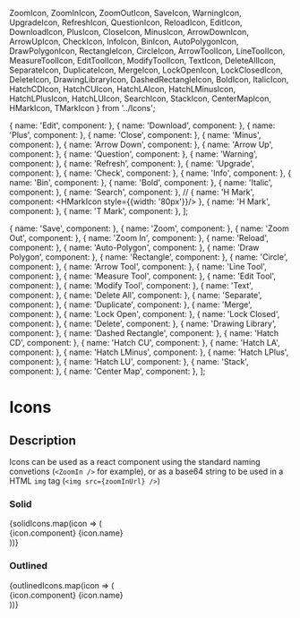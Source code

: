  ZoomIcon,
  ZoomInIcon,
  ZoomOutIcon,
  SaveIcon,
  WarningIcon,
  UpgradeIcon,
  RefreshIcon,
  QuestionIcon,
  ReloadIcon,
  EditIcon,
  DownloadIcon,
  PlusIcon,
  CloseIcon,
  MinusIcon,
  ArrowDownIcon,
  ArrowUpIcon,
  CheckIcon,
  InfoIcon,
  BinIcon,
  AutoPolygonIcon,
  DrawPolygonIcon,
  RectangleIcon,
  CircleIcon,
  ArrowToolIcon,
  LineToolIcon,
  MeasureToolIcon,
  EditToolIcon,
  ModifyToolIcon,
  TextIcon,
  DeleteAllIcon,
  SeparateIcon,
  DuplicateIcon,
  MergeIcon,
  LockOpenIcon,
  LockClosedIcon,
  DeleteIcon,
  DrawingLibraryIcon,
  DashedRectangleIcon,
  BoldIcon,
  ItalicIcon,
  HatchCDIcon,
  HatchCUIcon,
  HatchLAIcon,
  HatchLMinusIcon,
  HatchLPlusIcon,
  HatchLUIcon,
  SearchIcon,
  StackIcon,
  CenterMapIcon,
  HMarkIcon,
  TMarkIcon
} from '../Icons';

  { name: 'Edit', component: <EditIcon /> },
  { name: 'Download', component: <DownloadIcon /> },
  { name: 'Plus', component: <PlusIcon /> },
  { name: 'Close', component: <CloseIcon /> },
  { name: 'Minus', component: <MinusIcon /> },
  { name: 'Arrow Down', component: <ArrowDownIcon /> },
  { name: 'Arrow Up', component: <ArrowUpIcon /> },
  { name: 'Question', component: <QuestionIcon /> },
  { name: 'Warning', component: <WarningIcon /> },
  { name: 'Refresh', component: <RefreshIcon /> },
  { name: 'Upgrade', component: <UpgradeIcon /> },
  { name: 'Check', component: <CheckIcon /> },
  { name: 'Info', component: <InfoIcon /> },
  { name: 'Bin', component: <BinIcon /> },
  { name: 'Bold', component: <BoldIcon /> },
  { name: 'Italic', component: <ItalicIcon /> },
  { name: 'Search', component: <SearchIcon /> },
  // { name: 'H Mark', component: <HMarkIcon style={{width: '80px'}}/> },
  { name: 'H Mark', component: <HMarkIcon /> },
  { name: 'T Mark', component: <TMarkIcon /> },
];

  { name: 'Save', component: <SaveIcon /> },
  { name: 'Zoom', component: <ZoomIcon /> },
  { name: 'Zoom Out', component: <ZoomOutIcon /> },
  { name: 'Zoom In', component: <ZoomInIcon /> },
  { name: 'Reload', component: <ReloadIcon /> },
  { name: 'Auto-Polygon', component: <AutoPolygonIcon /> },
  { name: 'Draw Polygon', component: <DrawPolygonIcon /> },
  { name: 'Rectangle', component: <RectangleIcon /> },
  { name: 'Circle', component: <CircleIcon /> },
  { name: 'Arrow Tool', component: <ArrowToolIcon /> },
  { name: 'Line Tool', component: <LineToolIcon /> },
  { name: 'Measure Tool', component: <MeasureToolIcon /> },
  { name: 'Edit Tool', component: <EditToolIcon /> },
  { name: 'Modify Tool', component: <ModifyToolIcon /> },
  { name: 'Text', component: <TextIcon /> },
  { name: 'Delete All', component: <DeleteAllIcon /> },
  { name: 'Separate', component: <SeparateIcon /> },
  { name: 'Duplicate', component: <DuplicateIcon /> },
  { name: 'Merge', component: <MergeIcon /> },
  { name: 'Lock Open', component: <LockOpenIcon /> },
  { name: 'Lock Closed', component: <LockClosedIcon /> },
  { name: 'Delete', component: <DeleteIcon /> },
  { name: 'Drawing Library', component: <DrawingLibraryIcon /> },
  { name: 'Dashed Rectangle', component: <DashedRectangleIcon /> },
  { name: 'Hatch CD', component: <HatchCDIcon /> },
  { name: 'Hatch CU', component: <HatchCUIcon /> },
  { name: 'Hatch LA', component: <HatchLAIcon /> },
  { name: 'Hatch LMinus', component: <HatchLMinusIcon /> },
  { name: 'Hatch LPlus', component: <HatchLPlusIcon /> },
  { name: 'Hatch LU', component: <HatchLUIcon /> },
  { name: 'Stack', component: <StackIcon /> },
  { name: 'Center Map', component: <CenterMapIcon /> },
];

<Meta title="Components|Icons" />

# Icons

## Description

Icons can be used as a react component using the standard naming convetions (`<ZoomIn />` for example), or as a base64 string to be used in a HTML `img` tag (`<img src={zoomInUrl} />`)

### Solid

<Story name="Solid">
  <DisplayBoxWrapper>
    {solidIcons.map(icon => (
      <div style={{padding: '8px', textAlign: 'center'}}>
        {icon.component}
        <DisplayBoxSubTitle style={{width: '60px'}}>{icon.name}</DisplayBoxSubTitle>
      </div>
    ))}
  </DisplayBoxWrapper>
</Story>

### Outlined

<Story name="Outlined">
  <DisplayBoxWrapper>
    {outlinedIcons.map(icon => (
      <div style={{padding: '8px', textAlign: 'center'}}>
        {icon.component}
        <DisplayBoxSubTitle style={{width: '60px'}}>{icon.name}</DisplayBoxSubTitle>
      </div>
    ))}
  </DisplayBoxWrapper>
</Story>
